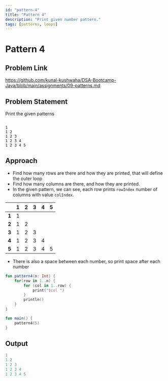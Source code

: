 ```yaml
---
id: "pattern-4"
title: "Pattern 4"
description: "Print given number pattern."
tags: [patterns, loops]
---
```




# Pattern 4

## Problem Link

https://github.com/kunal-kushwaha/DSA-Bootcamp-Java/blob/main/assignments/09-patterns.md

## Problem Statement

Print the given patterns

```text

1 
1 2 
1 2 3 
1 2 3 4 
1 2 3 4 5  

```
## Approach

- Find how many rows are there and how they are printed, that will define the outer loop
- Find how many columns are there, and how they are printed.
- In the given pattern, we can see, each row prints `rowIndex` number of columns with value `colIndex`.


|       	| **1** 	| **2** 	| **3** 	| **4** 	| **5** 	|
|:-----:	|:-----:	|:-----:	|:-----:	|:-----:	|:-----:	|
| **1** 	| 1     	|       	|       	|       	|       	|
| **2** 	| 1     	| 2     	|       	|       	|       	|
| **3** 	| 1     	| 2     	| 3     	|       	|       	|
| **4** 	| 1     	| 2     	| 3     	| 4     	|       	|
| **5** 	| 1     	| 2     	| 3     	| 4     	| 5     	|

- There is also a space between each number, so print space after each number

<Tabs>
<TabItem value="kotlin" label="Kotlin">
<SolutionAuthor name="@msvhora"/>

```kt
fun pattern4(n: Int) {
    for(row in 1..n) {
        for (col in 1..row) {
            print("$col ")
        }
        println()
    }
}

fun main() {	
    pattern4(5)
}
```
</TabItem>
</Tabs>

## Output

```kt
1 
1 2 
1 2 3 
1 2 3 4 
1 2 3 4 5  
```
